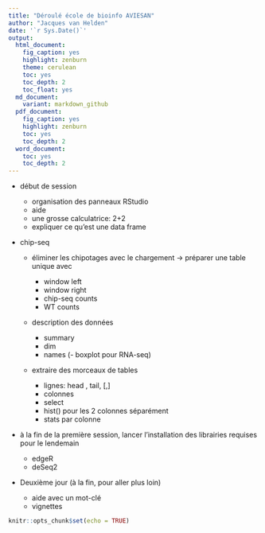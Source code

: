 ```yaml
---
title: "Déroulé école de bioinfo AVIESAN"
author: "Jacques van Helden"
date: '`r Sys.Date()`'
output:
  html_document:
    fig_caption: yes
    highlight: zenburn
    theme: cerulean
    toc: yes
    toc_depth: 2
    toc_float: yes
  md_document:
    variant: markdown_github
  pdf_document:
    fig_caption: yes
    highlight: zenburn
    toc: yes
    toc_depth: 2
  word_document:
    toc: yes
    toc_depth: 2
---
```


- début de session

    - organisation des panneaux RStudio
    - aide
    - une grosse calculatrice: 2+2
    - expliquer ce qu'est une data frame
    
- chip-seq

    - éliminer les chipotages avec le chargement -> préparer une table unique avec 

        - window left
        - window right
        - chip-seq counts
        - WT counts
    
     - description des données
     
        - summary
        - dim
        - names
        (- boxplot pour RNA-seq)

    - extraire des morceaux de tables
    
        - lignes: head , tail, [,]
        - colonnes
        - select 
        - hist() pour les 2 colonnes séparément
        - stats par colonne


            

- à la fin de la première session, lancer l'installation des librairies requises pour le lendemain

    - edgeR
    - deSeq2

- Deuxième jour (à la fin, pour aller plus loin)

    - aide avec un mot-clé
    - vignettes




```r
knitr::opts_chunk$set(echo = TRUE)
```

## 


